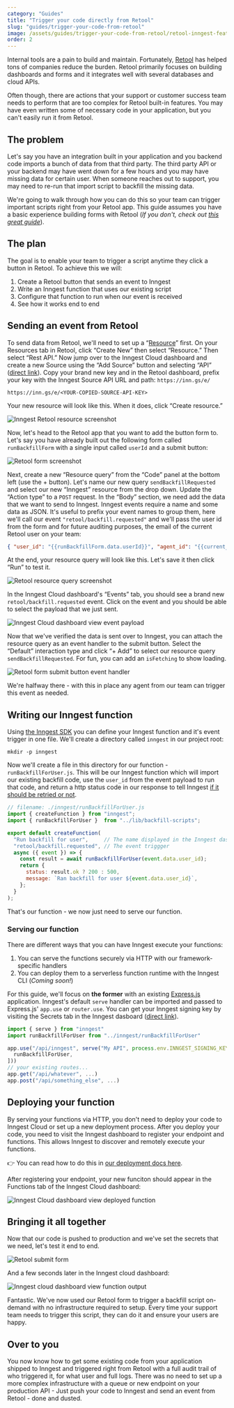 ```yaml
---
category: "Guides"
title: "Trigger your code directly from Retool"
slug: "guides/trigger-your-code-from-retool"
image: /assets/guides/trigger-your-code-from-retool/retool-inngest-featured-image.jpg
order: 2
---
```


Internal tools are a pain to build and maintain. Fortunately, [Retool](https://retool.com/) has helped tons of companies reduce the burden. Retool primarily focuses on building dashboards and forms and it integrates well with several databases and cloud APIs.

Often though, there are actions that your support or customer success team needs to perform that are too complex for Retool built-in features. You may have even written some of necessary code in your application, but you can't easily run it from Retool.

## The problem

Let's say you have an integration built in your application and you backend code imports a bunch of data from that third party. The third party API or your backend may have went down for a few hours and you may have missing data for certain user. When someone reaches out to support, you may need to re-run that import script to backfill the missing data.

<!-- TBD diagram? -->

We're going to walk through how you can do this so your team can trigger important scripts right from your Retool app. This guide assumes you have a basic experience building forms with Retool (*If you don't, check out [this great guide](https://docs.retool.com/docs/create-forms-using-form-component)*).

## The plan

The goal is to enable your team to trigger a script anytime they click a button in Retool. To achieve this we will:

1. Create a Retool button that sends an event to Inngest
2. Write an Inngest function that uses our existing script
3. Configure that function to run when our event is received
4. See how it works end to end

## Sending an event from Retool

To send data from Retool, we'll need to set up a “[Resource](https://docs.retool.com/docs/resources)” first. On your Resources tab in Retool, click “Create New” then select “Resource.” Then select “Rest API.” Now jump over to the Inngest Cloud dashboard and create a new Source using the “Add Source” button and selecting “API” ([direct link](/test/sources/new?ref=retool-guide#API)). Copy your brand new key and in the Retool dashboard, prefix your key with the Inngest Source API URL and path: `https://inn.gs/e/`

```shell
https://inn.gs/e/<YOUR-COPIED-SOURCE-API-KEY>
```

Your new resource will look like this. When it does, click “Create resource.”

![Inngest Retool resource screenshot](/assets/guides/trigger-your-code-from-retool/retool-resource.png)

Now, let's head to the Retool app that you want to add the button form to. Let's say you have already built out the following form called `runBackfillForm` with a single input called `userId` and a submit button:

![Retool form screenshot](/assets/guides/trigger-your-code-from-retool/retool-form.png)

Next, create a new “Resource query” from the “Code” panel at the bottom left (use the + button). Let's name our new query `sendBackfillRequested` and select our new “Inngest” resource from the drop down. Update the “Action type” to a `POST` request. In the “Body” section, we need add the data that we want to send to Inngest. Inngest events require a name and some data as JSON. It's useful to prefix your event names to group them, here we'll call our event `"retool/backfill.requested"` and we'll pass the user id from the form and for future auditing purposes, the email of the current Retool user on your team:

```json
{ "user_id": "{{runBackfillForm.data.userId}}", "agent_id": "{{current_user.email}}" }
```

At the end, your resource query will look like this. Let's save it then click “Run” to test it.

![Retool resource query screenshot](/assets/guides/trigger-your-code-from-retool/retool-resource-query.png)

In the Inngest Cloud dashboard's “Events” tab, you should see a brand new `retool/backfill.requested` event. Click on the event and you should be able to select the payload that we just sent.

![Inngest Cloud dashboard view event payload](/assets/guides/trigger-your-code-from-retool/inngest-view-event-payload.gif)

Now that we've verified the data is sent over to Inngest, you can attach the resource query as an event handler to the submit button. Select the “Default” interaction type and click “+ Add” to select our resource query `sendBackfillRequested`. For fun, you can add an `isFetching` to show loading.

![Retool form submit button event handler](/assets/guides/trigger-your-code-from-retool/retool-resource-query.png)

We're halfway there - with this in place any agent from our team can trigger this event as needed.

## Writing our Inngest function

Using [the Inngest SDK](/features/sdk?ref=retool-guide) you can define your Inngest function and it's event trigger in one file. We'll create a directory called `inngest` in our project root:

```
mkdir -p inngest
```

Now we'll create a file in this directory for our function - `runBackfillForUser.js`. This will be our Inngest function which will import our existing backfill code, use the `user_id` from the event payload to run that code, and return a http status code in our response to tell Inngest [if it should be retried or not](/docs/functions/retries?ref=retool-guide).


```js
// filename: ./inngest/runBackfillForUser.js
import { createFunction } from "inngest";
import { runBackfillForUser }  from "../lib/backfill-scripts";

export default createFunction(
  "Run backfill for user",     // The name displayed in the Inngest dashboard
  "retool/backfill.requested", // The event triggger
  async ({ event }) => {
    const result = await runBackfillForUser(event.data.user_id);
    return {
      status: result.ok ? 200 : 500,
      message: `Ran backfill for user ${event.data.user_id}`,
    };
  }
);
```

That's our function - we now just need to serve our function.

### Serving our function

There are different ways that you can have Inngest execute your functions:

1. You can serve the functions securely via HTTP with our framework-specific handlers
2. You can deploy them to a serverless function runtime with the Inngest CLI (_Coming soon!_)

For this guide, we'll focus on **the former** with an existing [Express.js](https://expressjs.com/) application. Inngest's default `serve` handler can be imported and passed to Express.js' `app.use` or `router.use`. You can get your Inngest signing key by visiting the Secrets tab in the Inngest dasboard ([direct link](https://app.inngest.com/secrets)).

```js
import { serve } from "inngest"
import runBackfillForUser from "../inngest/runBackfillForUser"

app.use("/api/inngest", serve("My API", process.env.INNGEST_SIGNING_KEY, [
  runBackfillForUser,
]))
// your existing routes...
app.get("/api/whatever", ...)
app.post("/api/something_else", ...)
```

## Deploying your function

By serving your functions via HTTP, you don't need to deploy your code to Inngest Cloud or set up a new deployment process. After you deploy your code, you need to visit the Inngest dashboard to register your endpoint and functions. This allows Inngest to discover and remotely execute your functions.

<aside>
  👉 You can read how to do this in <a href="/docs/deploy#registering-live-functions-with-inngest">our deployment docs here</a>.
</aside>

After registering your endpoint, your new funciton should appear in the Functions tab of the Inngest Cloud dashboard:

![Inngest Cloud dashboard view deployed function](/assets/guides/trigger-your-code-from-retool/inngest-deployed-function.png)

## Bringing it all together

Now that our code is pushed to production and we've set the secrets that we need, let's test it end to end.

![Retool submit form](/assets/guides/trigger-your-code-from-retool/retool-submit-form.gif)

And a few seconds later in the Inngest cloud dashboard:

![Inngest cloud dashboard view function output](/assets/guides/trigger-your-code-from-retool/inngest-view-function-output.gif)

Fantastic. We've now used our Retool form to trigger a backfill script on-demand with no infrastructure required to setup. Every time your support team needs to trigger this script, they can do it and ensure your users are happy.

## Over to you

You now know how to get some existing code from your application shipped to Inngest and triggered right from Retool with a full audit trail of who triggered it, for what user and full logs. There was no need to set up a more complex infrastructure with a queue or new endpoint on your production API - Just push your code to Inngest and send an event from Retool - done and dusted.
